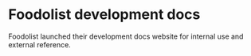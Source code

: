 # Foodolist development docs

Foodolist launched their development docs website for internal use and external reference.
